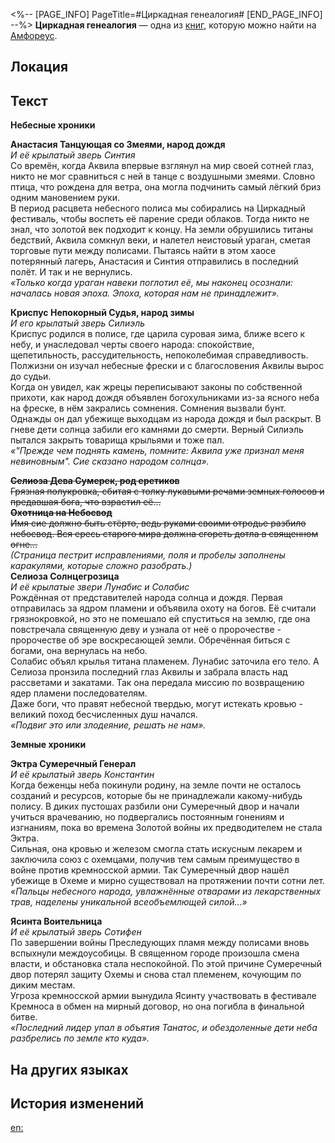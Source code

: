 <%-- [PAGE_INFO]
PageTitle=#Циркадная генеалогия#
[END_PAGE_INFO] --%>
{{Дополнить}}
{{Книга Инфобокс
|id           = 549
|Название     = 
|Изображение  = Предмет Циркадная генеалогия.png
|Мир          = Амфореус
|Томов        = 1
|Автор        = <!--нужно добавить-->
|Описание     = Родословная потомков небесного народа от золотого века до наших дней. В ней записаны деяния и заслуги предков. Большая часть документа утеряна.
|Том1         = {{tx}}
|Источник1    = {{tx|Отсутствует источник}}
|Персонажи    = 
|Фракции      = 
}}
'''Циркадная генеалогия''' — одна из [[Книги|книг]], которую можно найти на [[Амфореус]].

==Локация==
{{Отметка карты|<!--название карты-->|<!--id отметки-->}}

==Текст==
'''Небесные хроники'''


'''Анастасия Танцующая со Змеями, народ дождя'''<br />
''И её крылатый зверь Синтия''<br />
Со времён, когда Аквила впервые взглянул на мир своей сотней глаз, никто не мог сравниться с ней в танце с воздушными змеями. Словно птица, что рождена для ветра, она могла подчинить самый лёгкий бриз одним мановением руки.<br />
В период расцвета небесного полиса мы собирались на Циркадный фестиваль, чтобы воспеть её парение среди облаков. Тогда никто не знал, что золотой век подходит к концу. На земли обрушились титаны бедствий, Аквила сомкнул веки, и налетел неистовый ураган, сметая торговые пути между полисами. Пытаясь найти в этом хаосе потерянный лагерь, Анастасия и Синтия отправились в последний полёт. И так и не вернулись.<br />
''«Только когда ураган навеки поглотил её, мы наконец осознали: началась новая эпоха. Эпоха, которая нам не принадлежит».''


'''Криспус Непокорный Судья, народ зимы'''<br />
''И его крылатый зверь Силиэль''<br />
Криспус родился в полисе, где царила суровая зима, ближе всего к небу, и унаследовал черты своего народа: спокойствие, щепетильность, рассудительность, непоколебимая справедливость. Полжизни он изучал небесные фрески и с благословения Аквилы вырос до судьи.<br />
Когда он увидел, как жрецы переписывают законы по собственной прихоти, как народ дождя объявлен богохульниками из-за ясного неба на фреске, в нём закрались сомнения. Сомнения вызвали бунт. Однажды он дал убежище выходцам из народа дождя и был раскрыт. В гневе дети солнца забили его камнями до смерти. Верный Силиэль пытался закрыть товарища крыльями и тоже пал.<br />
''«"Прежде чем поднять камень, помните: Аквила уже признал меня невиновным". Сие сказано народом солнца».''


'''<s>Селиоза Дева Сумерек, род еретиков</s>'''<br /><s>Грязная полукровка, сбитая с толку лукавыми речами земных голосов и предавшая бога, что взрастил её...</s><br /><s>'''Охотница на Небосвод'''</s><br /><s>Имя сие должно быть стёрто, ведь руками своими отродье разбило небосвод. Вся ересь старого мира должна сгореть дотла в священном огне...</s><br />''(Страница пестрит исправлениями, поля и пробелы заполнены каракулями, которые сложно разобрать.)''<br />
'''Селиоза Солнцегрозица'''<br />
''И её крылатые звери Лунабис и Солабис''<br />
Рождённая от представителей народа солнца и дождя. Первая отправилась за ядром пламени и объявила охоту на богов. Её считали грязнокровкой, но это не помешало ей спуститься на землю, где она повстречала священную деву и узнала от неё о пророчестве - пророчестве об эре воскресающей земли. Обречённая биться с богами, она вернулась на небо.<br />
Солабис объял крылья титана пламенем. Лунабис заточила его тело. А Селиоза пронзила последний глаз Аквилы и забрала власть над рассветами и закатами. Так она передала миссию по возвращению ядер пламени последователям.<br />
Даже боги, что правят небесной твердью, могут истекать кровью - великий поход бесчисленных душ начался.<br />
''«Подвиг это или злодеяние, решать не нам».''


'''Земные хроники'''


'''Эктра Сумеречный Генерал'''<br />
''И её крылатый зверь Константин''<br />
Когда беженцы неба покинули родину, на земле почти не осталось созданий и ресурсов, которые бы не принадлежали какому-нибудь полису. В диких пустошах разбили они Сумеречный двор и начали учиться врачеванию, но подвергались постоянным гонениям и изгнаниям, пока во времена Золотой войны их предводителем не стала Эктра.<br />
Сильная, она кровью и железом смогла стать искусным лекарем и заключила союз с охемцами, получив тем самым преимущество в войне против кремносской армии. Так Сумеречный двор нашёл убежище в Охеме и мирно существовал на протяжении почти сотни лет.<br />
''«Пальцы небесного народа, увлажнённые отварами из лекарственных трав, наделены уникальной всеобъемлющей силой...»''


'''Ясинта Воительница'''<br />
''И её крылатый зверь Сотифен''<br />
По завершении войны Преследующих пламя между полисами вновь вспыхнули междоусобицы. В священном городе произошла смена власти, и обстановка стала неспокойной. По этой причине Сумеречный двор потерял защиту Охемы и снова стал племенем, кочующим по диким местам.<br />
Угроза кремносской армии вынудила Ясинту участвовать в фестивале Кремноса в обмен на мирный договор, но она погибла в финальной битве.<br />
''«Последний лидер упал в объятия Танатос, и обездоленные дети неба разбрелись по земле кто куда».''

==На других языках==
{{На других языках
|en   = The Genealogy of Dawn and Dusk
|zhs  = 晨昏先祖书
|zht  = 晨昏先祖書
|ja   = 晨昏族譜
|ko   = 조석의 계보
|es   = Genealogía del Alba y el crepúsculo
|fr   = Généalogie de l'aube et du crépuscule
|ru   = Циркадная генеалогия
|th   = ตำรา: บรรพบุรุษทิวาราตรี
|vi   = Phả Hệ Ngày Và Đêm
|de   = Genealogie von Morgen- und Abenddämmerung
|id   = Silsilah Fajar dan Senja
|pt   = A Genealogia do Amanhecer e Anoitecer
}}

==История изменений==
{{История изменений|3.5}}

[[en:]]